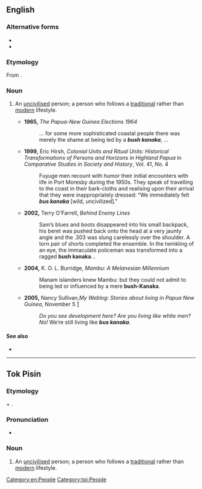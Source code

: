 {{also|buskanaka}}
==English==

===Alternative forms===
* {{l|en|bush kanaka}}
* {{l|en|bush-Kanaka}}

===Etymology===
From {{bor|en|tpi|bus kanaka}}.

===Noun===
{{en-noun|head=bus kanaka}}

# {{lb|en|Papua New Guinea}} An [[uncivilised]] person; a person who follows a [[traditional]] rather than [[modern]] lifestyle.
#* '''1965,''' ''The Papua-New Guinea Elections 1964''
#*: ... for some more sophisticated coastal people there was merely the shame at being led by a '''''bush kanaka''''', ...
#* '''1999,''' Eric Hirsh, ''Colonial Units and Ritual Units: Historical Transformations of Persons and Horizons in Highland Papua'' in ''Comparative Studies in Society and History'', Vol. 41, No. 4
#*: Fuyuge men recount with humor their initial encounters with life in Port Moresby during the 1950s. They speak of travelling to the coast in their bark-cloths and realising upon their arrival that they were inappropriately dressed: “We immediately felt '''''bus kanaka''''' [wild, uncivilized].”
#* '''2002,''' Terry O'Farrell, ''Behind Enemy Lines''
#*: Sam’s blues and boots disappeared into his small backpack, his beret was pushed back onto the head at a very jaunty angle and the .303 was slung carelessly over the shoulder. A torn pair of shorts completed the ensemble. In the twinkling of an eye, the immaculate policeman was transformed into a ragged '''bush kanaka'''...
#* '''2004,''' K. O. L. Burridge, ''Mambu: A Melanesian Millennium''
#*: Manam islanders knew Mambu: but they could not admit to being led or influenced by a mere '''bush-Kanaka'''.
#* '''2005,''' Nancy Sullivan,''My Weblog: Stories about living in Papua New Guinea,'' November 5 [http://nancysullivan.typepad.com/my_weblog/2005/11/11_win_nasin.html]
#*: ''Do you see development here? Are you living like white men? No!'' We’re still living like '''''bus kanaka'''''.

====See also====
* {{l|en|bushman}}

[[Category:en:People]]

----

==Tok Pisin==

===Etymology===
{{m|tpi|bus}} + {{m|tpi|kanaka}}.

===Pronunciation===
* {{IPA|tpi|/bus kanaka/}}

===Noun===
{{head|tpi|noun|head=[[bus]] [[kanaka]]}}

# An [[uncivilised]] person; a person who follows a [[traditional]] rather than [[modern]] lifestyle.

[[Category:tpi:People]]